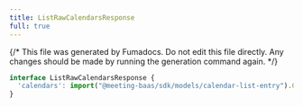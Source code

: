 ```yaml
---
title: ListRawCalendarsResponse
full: true
---
```


{/* This file was generated by Fumadocs. Do not edit this file directly. Any changes should be made by running the generation command again. */}



```typescript
interface ListRawCalendarsResponse {
  'calendars': import("@meeting-baas/sdk/models/calendar-list-entry").CalendarListEntry[]
}
```
